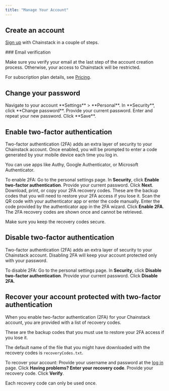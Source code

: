 ```yaml
---
title: "Manage Your Account"
---
```


## Create an account

[Sign up](https://console.chainstack.com/user/account/create) with Chainstack in a couple of steps.

<Info>
  ### Email verification

  Make sure you verify your email at the last step of the account creation process. Otherwise, your access to Chainstack will be restricted.
</Info>

For subscription plan details, see [Pricing](https://chainstack.com/pricing/).

## Change your password
<Steps>
  <Step>
    Navigate to your account **Settings** > **Personal**.
  </Step>
  <Step>
    In **Security**, click **Change password**.
  </Step>
  <Step>
    Provide your current password.
  </Step>
  <Step>
    Enter and repeat your new password.
  </Step>
  <Step>
    Click **Save**.
  </Step>
</Steps>

## Enable two-factor authentication

Two-factor authentication (2FA) adds an extra layer of security to your Chainstack account. Once enabled, you will be prompted to enter a code generated by your mobile device each time you log in.

You can use apps like Authy, Google Authenticator, or Microsoft Authenticator.

To enable 2FA:
<Steps>
  <Step>
    Go to the personal settings page.
  </Step>
  <Step>
    In **Security**, click **Enable two-factor authentication**.
  </Step>
  <Step>
    Provide your current password. Click **Next**.
  </Step>
  <Step>
    Download, print, or copy your 2FA recovery codes. These are the backup codes that you will need to restore your 2FA access if you lose it.
  </Step>
  <Step>
    Scan the QR code with your authenticator app or enter the code manually.
  </Step>
  <Step>
    Enter the code provided by the authenticator app in the 2FA wizard. Click **Enable 2FA**.
  </Step>
</Steps>
<Warning>
  The 2FA recovery codes are shown once and cannot be retrieved.

  Make sure you keep the recovery codes secure.
</Warning>

## Disable two-factor authentication

Two-factor authentication (2FA) adds an extra layer of security to your Chainstack account. Disabling 2FA will keep your account protected only with your password.

To disable 2FA:
<Steps>
  <Step>
    Go to the personal settings page.
  </Step>
  <Step>
    In **Security**, click **Disable two-factor authentication**.
  </Step>
  <Step>
    Provide your current password. Click **Disable 2FA**.
  </Step>
</Steps>
## Recover your account protected with two-factor authentication

When you enable two-factor authentication (2FA) for your Chainstack account, you are provided with a list of recovery codes.

These are the backup codes that you must use to restore your 2FA access if you lose it.

The default name of the file that you might have downloaded with the recovery codes is `recoveryCodes.txt`.

To recover your account:
<Steps>
  <Step>
    Provide your username and password at the [log in](https://console.chainstack.com/) page.
  </Step>
  <Step>
    Click **Having problems? Enter your recovery code**.
  </Step>
  <Step>
    Provide your recovery code. Click **Verify**.
  </Step>
</Steps>

<Warning>
  Each recovery code can only be used once.
</Warning>
